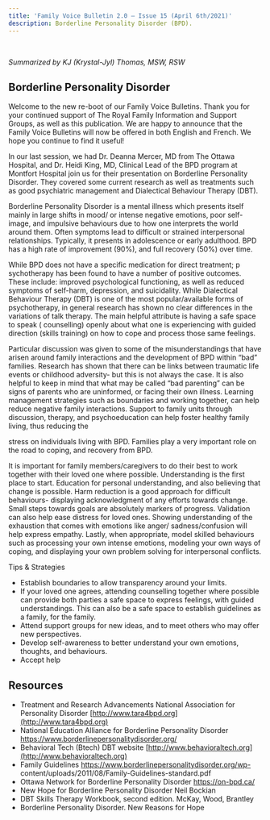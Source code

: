 ```yaml
---
title: 'Family Voice Bulletin 2.0 – Issue 15 (April 6th/2021)'
description: Borderline Personality Disorder (BPD).
---
```

<br />

_Summarized by KJ (Krystal-Jyl) Thomas, MSW, RSW_

## Borderline Personality Disorder 

Welcome to the new re-boot of our Family Voice Bulletins. Thank you for your continued support of
The Royal Family Information and Support Groups, as well as this publication. We are happy to
announce that the Family Voice Bulletins will now be offered in both English and French. We hope
you continue to find it useful!

In our last session, we had Dr. Deanna Mercer, MD from The Ottawa Hospital, and Dr. Heidi King, MD,
Clinical Lead of the BPD program at Montfort Hospital join us for their presentation on Borderline
Personality Disorder. They covered some current research as well as treatments such as good
psychiatric management and Dialectical Behaviour Therapy (DBT).

Borderline Personality Disorder is a mental illness which presents itself mainly in large shifts in
mood/ or intense negative emotions, poor self-image, and impulsive behaviours due to how one
interprets the world around them. Often symptoms lead to difficult or strained interpersonal
relationships. Typically, it presents in adolescence or early adulthood. BPD has a high rate of
improvement (90%), and full recovery (50%) over time.

While BPD does not have a specific medication for direct treatment; p sychotherapy has been found to
have a number of positive outcomes. These include: improved psychological functioning, as well as
reduced symptoms of self-harm, depression, and suicidality. While Dialectical Behaviour Therapy
(DBT) is one of the most popular/available forms of psychotherapy, in general research has shown no
clear differences in the variations of talk therapy. The main helpful attribute is having a safe space to
speak ( counselling) openly about what one is experiencing with guided direction (skills training) on
how to cope and process those same feelings.

Particular discussion was given to some of the misunderstandings that have arisen around family
interactions and the development of BPD within “bad” families. Research has shown that there can be
links between traumatic life events or childhood adversity- but this is not always the case. It is also
helpful to keep in mind that what may be called “bad parenting” can be signs of parents who are
uninformed, or facing their own illness. Learning management strategies such as boundaries and
working together, can help reduce negative family interactions. Support to family units through
discussion, therapy, and psychoeducation can help foster healthy family living, thus reducing the


stress on individuals living with BPD. Families play a very important role on the road to coping, and
recovery from BPD.

It is important for family members/caregivers to do their best to work together with their loved one
where possible. Understanding is the first place to start. Education for personal understanding, and
also believing that change is possible. Harm reduction is a good approach for difficult behaviours-
displaying acknowledgment of any efforts towards change. Small steps towards goals are absolutely
markers of progress. Validation can also help ease distress for loved ones. Showing understanding of
the exhaustion that comes with emotions like anger/ sadness/confusion will help express empathy.
Lastly, when appropriate, model skilled behaviours such as processing your own intense emotions,
modeling your own ways of coping, and displaying your own problem solving for interpersonal
conflicts.

Tips & Strategies
- Establish boundaries to allow transparency around your limits.
- If your loved one agrees, attending counselling together where possible can provide both
parties a safe space to express feelings, with guided understandings. This can also be a safe
space to establish guidelines as a family, for the family.
- Attend support groups for new ideas, and to meet others who may offer new perspectives.
- Develop self-awareness to better understand your own emotions, thoughts, and behaviours.
- Accept help

## Resources
- Treatment and Research Advancements National Association for Personality Disorder
[http://www.tara4bpd.org](http://www.tara4bpd.org)
- National Education Alliance for Borderline Personality Disorder
https://www.borderlinepersonalitydisorder.org/
- Behavioral Tech (Btech) DBT website [http://www.behavioraltech.org](http://www.behavioraltech.org)
-  Family Guidelines https://www.borderlinepersonalitydisorder.org/wp-
content/uploads/2011/08/Family-Guidelines-standard.pdf
- Ottawa Network for Borderline Personality Disorder https://on-bpd.ca/
- New Hope for Borderline Personality Disorder Neil Bockian
- DBT Skills Therapy Workbook, second edition. McKay, Wood, Brantley
- Borderline Personality Disorder. New Reasons for Hope


